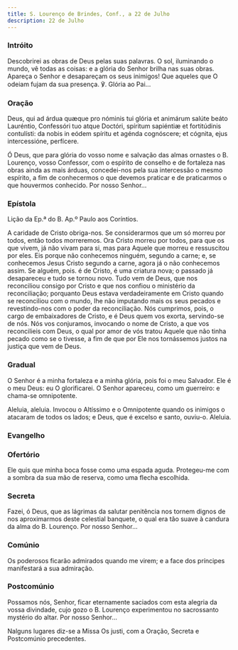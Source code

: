 ```yaml
---
title: S. Lourenço de Brindes, Conf., a 22 de Julho
description: 22 de Julho
---
```


### Intróito

<div class="side-by-side not-content">

Descobrirei as obras de Deus pelas suas palavras. O sol, iluminando o mundo, vê todas as coisas: e a glória do Senhor brilha nas suas obras. Apareça o Senhor e desapareçam os seus inimigos! Que aqueles que O odeiam fujam da sua presença. ℣. Glória ao Pai...

</div>

### Oração

<div class="side-by-side not-content">

Deus, qui ad árdua quæque pro nóminis tui glória et animárum salúte beáto Lauréntio, Confessóri tuo atque Doctóri, spíritum sapiéntiæ et fortitúdinis contulísti: da nobis in eódem spíritu et agénda cognóscere; et cógnita, ejus intercessióne, perfícere.

Ó Deus, que para glória do vosso nome e salvação das almas ornastes o B. Lourenço, vosso Confessor, com o espírito de conselho e de fortaleza nas obras ainda as mais árduas, concedei-nos pela sua intercessão o mesmo espírito, a fim de conhecermos o que devemos praticar e de praticarmos o que houvermos conhecido. Por nosso Senhor...

</div>

### Epístola

<div class="side-by-side not-content">

Lição da Ep.ª do B. Ap.º Paulo aos Coríntios.

A caridade de Cristo obriga-nos. Se considerarmos que um só morreu por todos, então todos morreremos. Ora Cristo morreu por todos, para que os que vivem, já não vivam para si, mas para Aquele que morreu e ressuscitou por eles. Eis porque não conhecemos ninguém, segundo a carne; e, se conhecemos Jesus Cristo segundo a carne, agora já o não conhecemos assim. Se alguém, pois. é de Cristo, é uma criatura nova; o passado já desapareceu e tudo se tornou novo. Tudo vem de Deus, que nos reconciliou consigo por Cristo e que nos confiou o ministério da reconciliação; porquanto Deus estava verdadeiramente em Cristo quando se reconciliou com o mundo, lhe não imputando mais os seus pecados e revestindo-nos com o poder da reconciliação. Nós cumprimos, pois, o cargo de embaixadores de Cristo, e é Deus quem vos exorta, servindo-se de nós. Nós vos conjuramos, invocando o nome de Cristo, a que vos reconcilieis com Deus, o qual por amor de vós tratou Aquele que não tinha pecado como se o tivesse, a fim de que por Ele nos tornássemos justos na justiça que vem de Deus.

</div>

### Gradual

<div class="side-by-side not-content">

O Senhor é a minha fortaleza e a minha glória, pois foi o meu Salvador. Ele é o meu Deus: eu O glorificarei. O Senhor apareceu, como um guerreiro: e chama-se omnipotente.

Aleluia, aleluia. Invocou o Altíssimo e o Omnipotente quando os inimigos o atacaram de todos os lados; e Deus, que é excelso e santo, ouviu-o. Aleluia.

</div>

### Evangelho


<LinkCard
  href="/missal/pentecostes/sextafeirapentecostes#evangelho"
  title="Sexta-feira das Têmporas de Pentecostes - Estação nos Doze Apóstolos"
/>

### Ofertório

<div class="side-by-side not-content">

Ele quis que minha boca fosse como uma espada aguda. Protegeu-me com a sombra da sua mão de reserva, como uma flecha escolhida.

</div>

### Secreta

<div class="side-by-side not-content">

Fazei, ó Deus, que as lágrimas da salutar penitência nos tornem dignos de nos aproximarmos deste celestial banquete, o qual era tão suave à candura da alma do B. Lourenço. Por nosso Senhor...

</div>

### Comúnio

<div class="side-by-side not-content">

Os poderosos ficarão admirados quando me virem; e a face dos príncipes manifestará a sua admiração.

</div>

### Postcomúnio

<div class="side-by-side not-content">

Possamos nós, Senhor, ficar eternamente saciados com esta alegria da vossa divindade, cujo gozo o B. Lourenço experimentou no sacrossanto mystério do altar. Por nosso Senhor...

</div>

Nalguns lugares diz-se a Missa Os justi, com a Oração, Secreta e Postcomúnio precedentes.

<LinkCard
  href="/missal/comum/14confessoresnaopontifices1"
  title="Confessores não Pontífices - Missa Os justi"
/>
